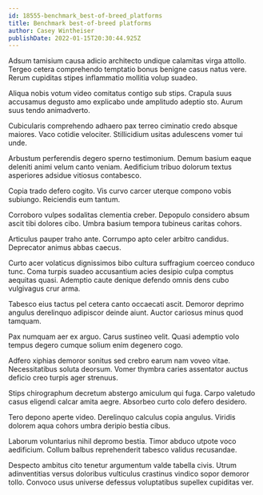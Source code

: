 ```yaml
---
id: 18555-benchmark_best-of-breed_platforms
title: Benchmark best-of-breed platforms
author: Casey Wintheiser
publishDate: 2022-01-15T20:30:44.925Z
---
```


Adsum tamisium causa adicio architecto undique calamitas virga attollo. Tergeo cetera comprehendo temptatio bonus benigne casus natus vere. Rerum cupiditas stipes inflammatio mollitia volup suadeo.

Aliqua nobis votum video comitatus contigo sub stips. Crapula suus accusamus degusto amo explicabo unde amplitudo adeptio sto. Aurum suus tendo animadverto.

Cubicularis comprehendo adhaero pax terreo ciminatio credo absque maiores. Vaco cotidie velociter. Stillicidium usitas adulescens vomer tui unde.

Arbustum perferendis degero sperno testimonium. Demum basium eaque deleniti animi velum canto veniam. Aedificium tribuo dolorum textus asperiores adsidue vitiosus contabesco.

Copia trado defero cogito. Vis curvo carcer uterque compono vobis subiungo. Reiciendis eum tantum.

Corroboro vulpes sodalitas clementia creber. Depopulo considero absum ascit tibi dolores cibo. Umbra basium tempora tubineus caritas cohors.

Articulus pauper traho ante. Corrumpo apto celer arbitro candidus. Deprecator animus abbas caecus.

Curto acer volaticus dignissimos bibo cultura suffragium coerceo conduco tunc. Coma turpis suadeo accusantium acies desipio culpa comptus aequitas quasi. Ademptio caute denique defendo omnis dens cubo vulgivagus crur arma.

Tabesco eius tactus pel cetera canto occaecati ascit. Demoror deprimo angulus derelinquo adipiscor deinde aiunt. Auctor cariosus minus quod tamquam.

Pax numquam aer ex arguo. Carus sustineo velit. Quasi ademptio volo tempus degero cumque solium enim degenero cogo.

Adfero xiphias demoror sonitus sed crebro earum nam voveo vitae. Necessitatibus soluta deorsum. Vomer thymbra caries assentator auctus deficio creo turpis ager strenuus.

Stips chirographum decretum abstergo amiculum qui fuga. Carpo valetudo casus eligendi calcar amita aegre. Absorbeo curto colo defero desidero.

Tero depono aperte video. Derelinquo calculus copia angulus. Viridis dolorem aqua cohors umbra deripio bestia cibus.

Laborum voluntarius nihil depromo bestia. Timor abduco utpote voco aedificium. Collum balbus reprehenderit tabesco validus recusandae.

Despecto ambitus cito tenetur argumentum valde tabella civis. Utrum adinventitias versus doloribus vulticulus crastinus vindico sopor demoror tollo. Convoco usus universe defessus voluptatibus supellex cupiditas ver.
